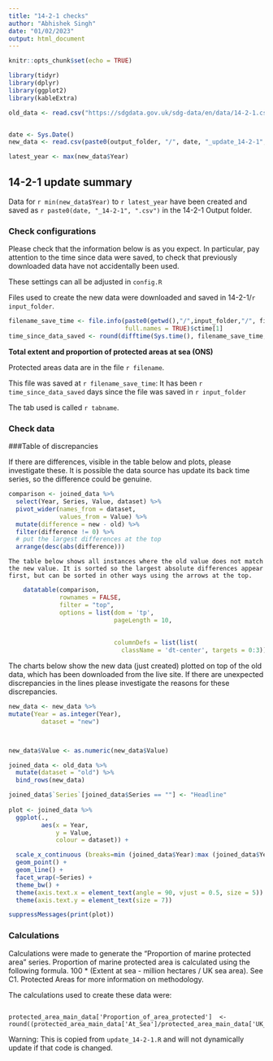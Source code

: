 ```yaml
---
title: "14-2-1 checks"
author: "Abhishek Singh"
date: "01/02/2023"
output: html_document
---
```


```r
knitr::opts_chunk$set(echo = TRUE)
```

```r
library(tidyr)
library(dplyr)
library(ggplot2)
library(kableExtra)
```

```r

old_data <- read.csv("https://sdgdata.gov.uk/sdg-data/en/data/14-2-1.csv")


date <- Sys.Date()
new_data <- read.csv(paste0(output_folder, "/", date, "_update_14-2-1", ".csv"))

latest_year <- max(new_data$Year)

```

## 14-2-1 update summary

Data for `r min(new_data$Year)` to `r latest_year` have been created and 
saved as `r paste0(date, "_14-2-1", ".csv")` in the 14-2-1 Output folder.  
    
### Check configurations
Please check that the information below is as you expect. In particular, pay 
attention to the time since data were saved, to check that previously 
downloaded data have not accidentally been used.
    
These settings can all be adjusted in `config.R`
    
Files used to create the new data were downloaded and saved in 
14-2-1/`r input_folder`.  
  
```r
filename_save_time <- file.info(paste0(getwd(),"/",input_folder,"/", filename), 
                                full.names = TRUE)$ctime[1]
time_since_data_saved <- round(difftime(Sys.time(), filename_save_time, units = "days"), 2)

```

**Total extent and proportion of protected areas at sea (ONS)**  

Protected areas data are in the file `r filename`.   

This file was saved at `r filename_save_time`: It has been 
`r time_since_data_saved` days since the file was saved in 
`r input_folder`  

The tab used is called
`r tabname`. 






### Check data


###Table of discrepancies

If there are differences, visible in the table below and plots, please investigate these. It is possible the data source has update its back time series, so the difference could be genuine.
```r
comparison <- joined_data %>% 
  select(Year, Series, Value, dataset) %>% 
  pivot_wider(names_from = dataset,
              values_from = Value) %>% 
  mutate(difference = new - old) %>% 
  filter(difference != 0) %>% 
  # put the largest differences at the top
  arrange(desc(abs(difference)))
```
	  
	The table below shows all instances where the old value does not match the new value. It is sorted so the largest absolute differences appear first, but can be sorted in other ways using the arrows at the top.
```r
	datatable(comparison, 
	          rownames = FALSE, 
	          filter = "top",
	          options = list(dom = 'tp', 
	                         pageLength = 10,
	
	
	                         columnDefs = list(list(
	                           className = 'dt-center', targets = 0:3))))
```


The charts below show the new data (just created) plotted on top of the old data,
which has been downloaded from the live site. If there are unexpected 
discrepancies in the lines please investigate the reasons for these discrepancies.
    
```r
new_data <- new_data %>%
mutate(Year = as.integer(Year),
         dataset = "new")



new_data$Value <- as.numeric(new_data$Value)

joined_data <- old_data %>%
  mutate(dataset = "old") %>%
  bind_rows(new_data)

joined_data$`Series`[joined_data$Series == ""] <- "Headline"
 
plot <- joined_data %>%
  ggplot(.,
         aes(x = Year,
             y = Value,
             colour = dataset)) +

  scale_x_continuous (breaks=min (joined_data$Year):max (joined_data$Year)) +geom_point(aes(shape = dataset)) +
  geom_point() +
  geom_line() +
  facet_wrap(~Series) +
  theme_bw() +
  theme(axis.text.x = element_text(angle = 90, vjust = 0.5, size = 5)) +
  theme(axis.text.y = element_text(size = 7))

```


```r
suppressMessages(print(plot))
```

### Calculations

Calculations were made to generate the “Proportion of marine protected area” series. Proportion of marine protected area is calculated using the following formula. 100 * (Extent at sea - million hectares / UK sea area). See C1. Protected Areas for more information on methodology.

The calculations used to create these data were:
```

protected_area_main_data['Proportion_of_area_protected']  <-round((protected_area_main_data['At_Sea']/protected_area_main_data['UK_marine_area'])*100,2)

```
Warning: This is copied from `update_14-2-1.R` and will not dynamically update 
if that code is changed.
